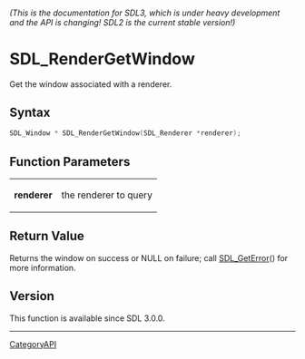 ====== (This is the documentation for SDL3, which is under heavy development and the API is changing! SDL2 is the current stable version!) ======
= SDL_RenderGetWindow =

Get the window associated with a renderer.

== Syntax ==

<syntaxhighlight lang='c'>
SDL_Window * SDL_RenderGetWindow(SDL_Renderer *renderer);
</syntaxhighlight>

== Function Parameters ==

{|
|'''renderer'''
|the renderer to query
|}

== Return Value ==

Returns the window on success or NULL on failure; call [[SDL_GetError]]()
for more information.

== Version ==

This function is available since SDL 3.0.0.

----
[[CategoryAPI]]


